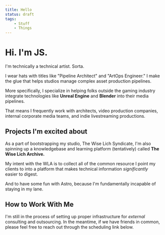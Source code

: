```yaml
---
title: Hello
status: draft
tags:
    - Stuff
    - Things
---
```



# Hi. I'm JS.

I'm technically a technical artist. Sorta.

I wear hats with titles like "Pipeline Architect" and "ArtOps Engineer."
I make the glue that helps studios manage complex asset production pipelines.

More specifically, I specialize in helping folks outside the gaming industry integrate technologies like **Unreal Engine** and **Blender** into their media pipelines.

That means I frequently work with architects, video production companies, internal corporate media teams, and indie livestreaming productions.

## Projects I'm excited about

As a part of bootstrapping my studio, The Wise Lich Syndicate, I'm also spinning up a knowledgebase and learning platform (tentatively) called **The Wise Lich Archive.**

My intent with the WLA is to collect all of the common resource I point my clients to into a platform that makes technical information _significantly_ easier to digest.

And to have some fun with Astro, because I'm fundamentally incapable of staying in my lane.

## How to Work With Me

I'm still in the process of setting up proper infrastructure for _external_ consulting and outsourcing.
In the meantime, if we have friends in common, please feel free to reach out through the scheduling link below.
